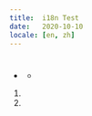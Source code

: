 ```yaml
---
title:  i18n Test
date:   2020-10-10
locale: [en, zh]
---
```



# <LocaleText en='This is heading 1' zh='这是H1'/>

## <LocaleText en='This is heading 2' zh='这是H2'/>

### <LocaleText en='This is heading 3' zh='这是H3'/>

> <LocaleText en='This is quote' zh='这是引用'/>
>
> > <LocaleText en='This is also quote' zh='这也是引用'/>


- <LocaleText en='This is lists' zh='这是列表'/>

    - <LocaleText en='This is also lists' zh='这也是列表'/>


1. <LocaleText en='This is ordered lists' zh='这是有序列表'/>
2. <LocaleText en='This is also ordered lists' zh='这也是有序列表'/>

<CodeBlock>
    <LocaleText en="This is code block" zh="这是代码块" />
</CodeBlock>

<LocaleText en="This is normal text" zh="这是正文" />

**<LocaleText en="bold" zh="加粗" />**

*<LocaleText en="italic" zh="斜体" />*

<Code><LocaleText en="inline code" zh="内嵌代码"/></Code>

[<LocaleText en="link" zh="链接"/>](https://www.leishi.io)